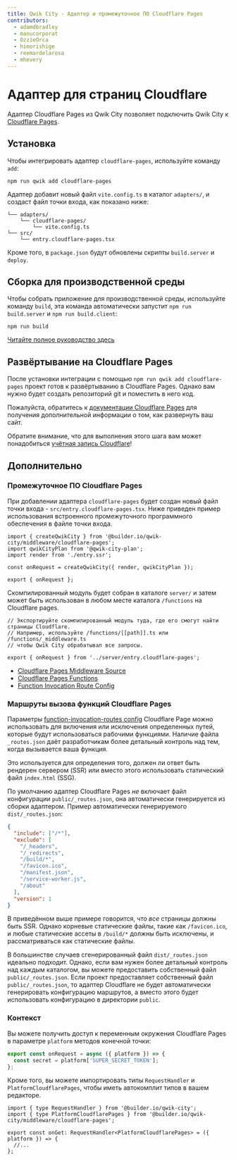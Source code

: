 ```yaml
---
title: Qwik City - Адаптер и промежуточное ПО Cloudflare Pages
contributors:
  - adamdbradley
  - manucorporat
  - OzzieOrca
  - himorishige
  - reemardelarosa
  - mhevery
---
```


# Адаптер для страниц Cloudflare

Адаптер Cloudflare Pages из Qwik City позволяет подключить Qwik City к [Cloudflare Pages](https://pages.cloudflare.com/).

## Установка

Чтобы интегрировать адаптер `cloudflare-pages`, используйте команду `add`:

```shell
npm run qwik add cloudflare-pages
```

Адаптер добавит новый файл `vite.config.ts` в каталог `adapters/`, и создаст файл точки входа, как показано ниже:

```shell
└── adapters/
    └── cloudflare-pages/
        └── vite.config.ts
└── src/
    └── entry.cloudflare-pages.tsx
```

Кроме того, в `package.json` будут обновлены скрипты `build.server` и `deploy`.

## Сборка для производственной среды

Чтобы собрать приложение для производственной среды, используйте команду `build`, эта команда автоматически запустит `npm run build.server` и `npm run build.client`:

```shell
npm run build
```

[Читайте полное руководство здесь](https://github.com/BuilderIO/qwik/tree/main/starters/adapters/cloudflare-pages/README.md)

## Развёртывание на Cloudflare Pages

После установки интеграции с помощью `npm run qwik add cloudflare-pages` проект готов к развёртыванию в Cloudflare Pages. Однако вам нужно будет создать репозиторий git и поместить в него код.

Пожалуйста, обратитесь к [документации Cloudflare Pages](https://developers.cloudflare.com/pages/framework-guides/deploy-a-qwik-site/) для получения дополнительной информации о том, как развернуть ваш сайт.

Обратите внимание, что для выполнения этого шага вам может понадобиться [учётная запись Cloudflare](https://dash.cloudflare.com/sign-up?lang=en-US)!

## Дополнительно

### Промежуточное ПО Cloudflare Pages

При добавлении адаптера `cloudflare-pages` будет создан новый файл точки входа - `src/entry.cloudflare-pages.tsx`. Ниже приведен пример использования встроенного промежуточного программного обеспечения в файле точки входа.

```tsx title="src/entry.cloudflare-pages.tsx"
import { createQwikCity } from '@builder.io/qwik-city/middleware/cloudflare-pages';
import qwikCityPlan from '@qwik-city-plan';
import render from './entry.ssr';

const onRequest = createQwikCity({ render, qwikCityPlan });

export { onRequest };
```

Скомпилированный модуль будет собран в каталоге `server/` и затем может быть использован в любом месте каталога `/functions` на Cloudflare pages.

```tsx title="/functions/[[path]].ts"
// Экспортируйте скомпилированный модуль туда, где его смогут найти страницы Cloudflare.
// Например, используйте /functions/[[path]].ts или /functions/_middleware.ts
// чтобы Qwik City обрабатывал все запросы.

export { onRequest } from '../server/entry.cloudflare-pages';
```

- [Cloudflare Pages Middleware Source](https://github.com/BuilderIO/qwik/tree/main/packages/qwik-city/middleware/cloudflare-pages/index.ts)
- [Cloudflare Pages Functions](https://developers.cloudflare.com/pages/platform/functions/)
- [Function Invocation Route Config](https://developers.cloudflare.com/pages/platform/functions/routing/#functions-invocation-routes)

### Маршруты вызова функций Cloudflare Pages

Параметры [function-invocation-routes config](https://developers.cloudflare.com/pages/platform/functions/routing/#functions-invocation-routes/) Cloudflare Page можно использовать для включения или исключения определенных путей, которые будут использоваться рабочими функциями. Наличие файла `_routes.json` даёт разработчикам более детальный контроль над тем, когда вызывается ваша функция.

Это используется для определения того, должен ли ответ быть рендерен сервером (SSR) или вместо этого использовать статический файл `index.html` (SSG).

По умолчанию адаптер Cloudflare Pages _не_ включает файл конфигурации `public/_routes.json`, она автоматически генерируется из сборки адаптером. Пример автоматически генерируемого `dist/_routes.json`:

```json
{
  "include": ["/*"],
  "exclude": [
    "/_headers",
    "/_redirects",
    "/build/*",
    "/favicon.ico",
    "/manifest.json",
    "/service-worker.js",
    "/about"
  ],
  "version": 1
}
```

В приведённом выше примере говорится, что _все_ страницы должны быть SSR. Однако корневые статические файлы, такие как `/favicon.ico`, и любые статические ассеты в `/build/*` должны быть исключены, и рассматриваться как статические файлы.

В большинстве случаев сгенерированный файл `dist/_routes.json` идеально подходит. Однако, если вам нужен более детальный контроль над каждым каталогом, вы можете предоставить собственный файл `public/_routes.json`. Если проект предоставляет собственный файл `public/_routes.json`, то адаптер Cloudflare не будет автоматически генерировать конфигурацию маршрутов, а вместо этого будет использовать конфигурацию в директории `public`.

### Контекст

Вы можете получить доступ к переменным окружения Cloudflare Pages в параметре `platform` методов конечной точки:

```ts
export const onRequest = async ({ platform }) => {
  const secret = platform['SUPER_SECRET_TOKEN'];
};
```

Кроме того, вы можете импортировать типы `RequestHandler` и `PlatformCloudflarePages`, чтобы иметь автокомплит типов в вашем редакторе.

```tsx
import { type RequestHandler } from '@builder.io/qwik-city';
import { type PlatformCloudflarePages } from '@builder.io/qwik-city/middleware/cloudflare-pages';

export const onGet: RequestHandler<PlatformCloudflarePages> = ({ platform }) => {
  //...
};
```
